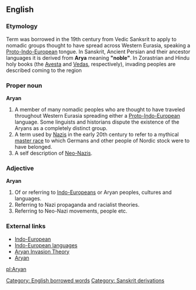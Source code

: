 ==English==

===Etymology===
Term was borrowed in the 19th century from Vedic Sanksrit to apply to nomadic groups thought to have spread across Western Eurasia, speaking a [[Proto-Indo-European]] tongue. In Sanskrit, Ancient Persian and their ancestor languages it is derived from '''Arya''' meaning '''"noble"'''. In Zorastrian and Hindu holy books (the [[Avesta]] and [[Vedas]], respectively), invading peoples are described coming to the region 

===Proper noun===
'''Aryan'''
# A member of many nomadic peoples who are thought to have traveled throughout Western Eurasia spreading either a [[Proto-Indo-European]] language. Some linguists and historians dispute the existence of the Aryans as a completely distinct group.
# A term used by [[Nazis]] in the early 20th century to refer to a mythical [[master race]] to which Germans and other people of Nordic stock were to have belonged.
# A self description of [[Neo-Nazis]].

===Adjective===
'''Aryan'''
# Of or referring to [[Indo-Europeans]] or Aryan peoples, cultures and languages.
# Referring to Nazi propaganda and racialist theories.
# Referring to Neo-Nazi movements, people etc.

===External links===
*[[w:Indo-European|Indo-European]]
*[[w:Indo-European languages|Indo-European languages]]
*[[w:Aryan Invasion Theory|Aryan Invasion Theory]]
*[[w:Aryan|Aryan]]

[[Category: English borrowed words]]
[[Category: Sanskrit derivations]]
[[pl:Aryan]]